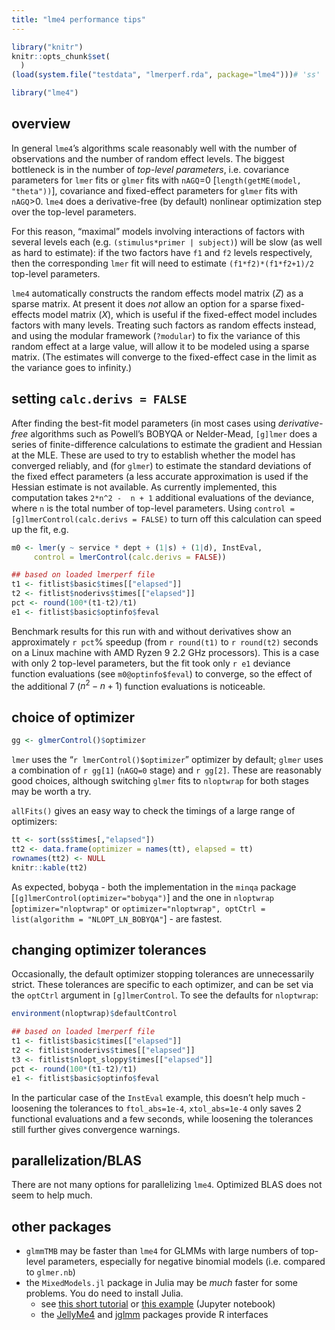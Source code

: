 ```yaml
---
title: "lme4 performance tips"
---
```


<!--
%\VignetteEngine{knitr::rmarkdown}
%\VignetteIndexEntry{lme4 performance tips}
-->

```r
library("knitr")
knitr::opts_chunk$set(
  )
(load(system.file("testdata", "lmerperf.rda", package="lme4")))# 'ss' 'fitlist'
```

```r
library("lme4")
```

## overview

In general `lme4`'s algorithms scale reasonably well with the number of observations
and the number of random effect levels. The biggest bottleneck is in the number of
*top-level parameters*, i.e. covariance parameters for
`lmer` fits or `glmer` fits with `nAGQ`=0 [`length(getME(model, "theta"))`], 
covariance and fixed-effect parameters for `glmer` fits with `nAGQ`>0. `lme4` does a derivative-free
(by default) nonlinear optimization step over the top-level parameters.

For this reason, "maximal" models involving interactions of factors with several levels each
(e.g. `(stimulus*primer | subject)`) will be slow (as well as hard to estimate): if the two factors
have `f1` and `f2` levels respectively, then the corresponding `lmer` fit will need to estimate
`(f1*f2)*(f1*f2+1)/2` top-level parameters.

`lme4` automatically constructs the random effects model matrix ($Z$) as a sparse matrix.
At present it does *not* allow an option for a sparse fixed-effects model matrix ($X$), which
is useful if the fixed-effect model includes factors with many levels. Treating such factors
as random effects instead, and using the modular framework (`?modular`) to fix the variance
of this random effect at a large value, will allow it to be modeled using a sparse matrix.
(The estimates will converge to the fixed-effect case in the limit as the variance goes to infinity.)

## setting `calc.derivs = FALSE`

After finding the best-fit model parameters (in most cases using *derivative-free*
algorithms such as Powell's BOBYQA or Nelder-Mead, `[g]lmer` does a series of finite-difference
calculations to estimate the gradient and Hessian at the MLE. These are used to
try to establish whether the model has converged reliably, and (for `glmer`) to
estimate the standard deviations of the fixed effect parameters (a less accurate
approximation is used if the Hessian estimate is not available. As currently implemented, this computation takes `2*n^2 -  n + 1` additional evaluations of the deviance,
where `n` is the total number of top-level parameters. Using  `control = [g]lmerControl(calc.derivs = FALSE)` to turn off this calculation can speed up 
the fit, e.g.

```r
m0 <- lmer(y ~ service * dept + (1|s) + (1|d), InstEval,
     control = lmerControl(calc.derivs = FALSE))
```

```r
## based on loaded lmerperf file
t1 <- fitlist$basic$times[["elapsed"]]
t2 <- fitlist$noderivs$times[["elapsed"]]
pct <- round(100*(t1-t2)/t1)
e1 <- fitlist$basic$optinfo$feval
```

Benchmark results for this run with and without derivatives show an
approximately `r pct`% speedup (from `r round(t1)` to `r round(t2)` seconds on a Linux machine with
AMD Ryzen 9 2.2 GHz processors). This is a case with only 2 top-level
parameters, but the fit took only `r e1` deviance function evaluations
(see `m0@optinfo$feval`) to converge, so the effect of the additional 7 ($n^2 -n +1$)
function evaluations is noticeable.

## choice of optimizer

```r
gg <- glmerControl()$optimizer
```

`lmer` uses the "`r lmerControl()$optimizer`" optimizer by default;
`glmer` uses a combination of `r gg[1]` (`nAGQ=0` stage)  and `r gg[2]`. 
These are reasonably good choices, although switching `glmer` fits to `nloptwrap` for 
both stages may be worth a try.

`allFits()` gives an easy way to check the timings of a large range of optimizers:

```r
tt <- sort(ss$times[,"elapsed"])
tt2 <- data.frame(optimizer = names(tt), elapsed = tt)
rownames(tt2) <- NULL
knitr::kable(tt2)
```

As expected, bobyqa - both the implementation in the `minqa` package [`[g]lmerControl(optimizer="bobyqa")`]
and the  one in `nloptwrap` [`optimizer="nloptwrap"` or `optimizer="nloptwrap", optCtrl = list(algorithm = "NLOPT_LN_BOBYQA"`] - are fastest.

## changing optimizer tolerances

Occasionally, the default optimizer stopping tolerances are unnecessarily strict. 
These tolerances are specific to each optimizer, and can be set via the `optCtrl` argument in `[g]lmerControl`.
To see the defaults for `nloptwrap`:

```r
environment(nloptwrap)$defaultControl
```

```r
## based on loaded lmerperf file
t1 <- fitlist$basic$times[["elapsed"]]
t2 <- fitlist$noderivs$times[["elapsed"]]
t3 <- fitlist$nlopt_sloppy$times[["elapsed"]]
pct <- round(100*(t1-t2)/t1)
e1 <- fitlist$basic$optinfo$feval
```

In the particular case of the `InstEval` example, this doesn't help much - loosening the tolerances
to `ftol_abs=1e-4`, `xtol_abs=1e-4` only saves 2 functional evaluations and a few seconds, while loosening
the tolerances still further gives convergence warnings.

## parallelization/BLAS

There are not many options for parallelizing `lme4`. Optimized BLAS does not seem to help much.

## other packages

- `glmmTMB` may be faster than `lme4` for GLMMs with large numbers of top-level parameters, especially for negative binomial models (i.e. compared to `glmer.nb`)
- the `MixedModels.jl` package in Julia may be *much* faster for some problems. You do need to install Julia.
   - see [this short tutorial](https://github.com/ginettelafit/MixedModelswithRandJulia) or [this example](https://github.com/RePsychLing/MixedModels-lme4-bridge/blob/master/using_jellyme4.ipynb) (Jupyter notebook)
   - the [JellyMe4](https://github.com/palday/JellyMe4.jl) and [jglmm](https://github.com/mikabr/jglmm) packages provide R interfaces
